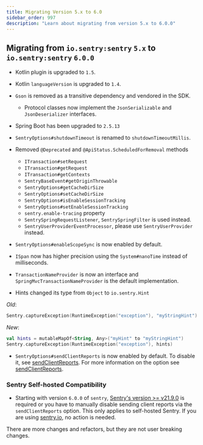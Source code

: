 ```yaml
---
title: Migrating Version 5.x to 6.0
sidebar_order: 997
description: "Learn about migrating from version 5.x to 6.0.0"
---
```


## Migrating from `io.sentry:sentry` `5.x` to `io.sentry:sentry` `6.0.0`

- Kotlin plugin is upgraded to `1.5`.
- Kotlin `languageVersion` is upgraded to `1.4`.
- `Gson` is removed as a transitive dependency and vendored in the SDK.
  - Protocol classes now implement the `JsonSerializable` and `JsonDeserializer` interfaces.
- Spring Boot has been upgraded to `2.5.13`
- `SentryOptions#shutdownTimeout` is renamed to `shutdownTimeoutMillis`.
- Removed `@Deprecated` and `@ApiStatus.ScheduledForRemoval` methods
  - `ITransaction#setRequest`
  - `ITransaction#getRequest`
  - `ITransaction#getContexts`
  - `SentryBaseEvent#getOriginThrowable`
  - `SentryOptions#getCacheDirSize`
  - `SentryOptions#setCacheDirSize`
  - `SentryOptions#isEnableSessionTracking`
  - `SentryOptions#setEnableSessionTracking`
  - `sentry.enable-tracing` property
  - `SentrySpringRequestListener`, `SentrySpringFilter` is used instead.
  - `SentryUserProviderEventProcessor`, please use `SentryUserProvider` instead.
- `SentryOptions#enableScopeSync` is now enabled by default.
- `ISpan` now has higher precision using the `System#nanoTime` instead of milliseconds.
- `TransactionNameProvider` is now an interface and `SpringMvcTransactionNameProvider` is the default implementation.

- Hints changed its type from `Object` to `io.sentry.Hint`

_Old_:

```kotlin
Sentry.captureException(RuntimeException("exception"), "myStringHint")
```

_New_:

```kotlin
val hints = mutableMapOf<String, Any>("myHint" to "myStringHint")
Sentry.captureException(RuntimeException("exception"), hints)
```

- `SentryOptions#sendClientReports` is now enabled by default. To disable it, see [sendClientReports](/platforms/java/configuration/#client-reports). For more information on the option see [sendClientReports](/platforms/java/configuration/options/#sendClientReports).

### Sentry Self-hosted Compatibility

- Starting with version `6.0.0` of `sentry`, [Sentry's version >= v21.9.0](https://github.com/getsentry/self-hosted/releases) is required or you have to manually disable sending client reports via the `sendClientReports` option. This only applies to self-hosted Sentry. If you are using [sentry.io](https://sentry.io), no action is needed.

There are more changes and refactors, but they are not user breaking changes.
